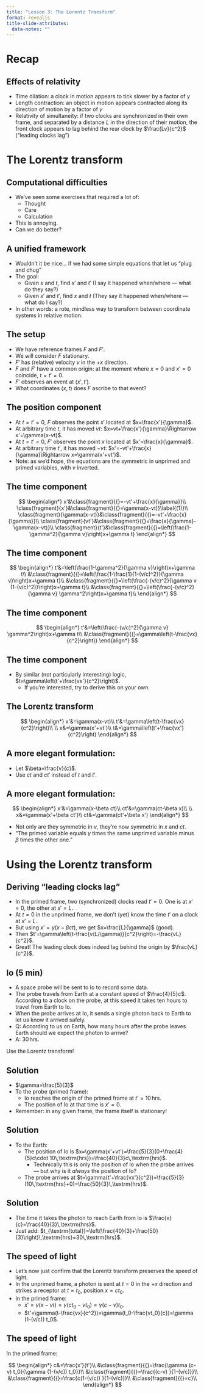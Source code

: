 ```yaml
---
title: "Lesson 3: The Lorentz Transform"
format: revealjs
title-slide-attributes:
  data-notes: ""
---
```


# Recap

## Effects of relativity

* Time dilation: [a clock in motion appears to tick slower by a factor of $\gamma$]{.fragment}
* Length contraction: [an object in motion appears contracted along its direction of motion by a factor of $\gamma$]{.fragment}
* Relativity of simultaneity: [if two clocks are synchronized in their own frame, and separated by a distance $L$ in the direction of their motion, the front clock appears to lag behind the rear clock by $\frac{Lv}{c^2}$ (“leading clocks lag”)]{.fragment}

# The Lorentz transform

## Computational difficulties

* We've seen some exercises that required a lot of:
	* Thought
	* Care
	* Calculation
* This is annoying.
* Can we do better?

## A unified framework

* Wouldn't it be nice... [if we had some simple equations that let us “plug and chug”]{.fragment}
* The goal:
	* Given $x$ and $t$, find $x'$ and $t'$ [(I say it happened when/where — what do they say?)]{.fragment}
	* Given $x'$ and $t'$, find $x$ and $t$ [(They say it happened when/where — what do I say?)]{.fragment}
* In other words: a rote, mindless way to transform between coordinate systems in relative motion.

## The setup

* We have reference frames $F$ and $F'$.
* We will consider $F$ stationary.
* $F'$ has (relative) velocity $v$ in the $+x$ direction.
* $F$ and $F'$ have a common origin: at the moment where $x=0$ and $x'=0$ coincide, $t=t'=0$.
* $F'$ observes an event at $(x', t')$.
* What coordinates $(x,t)$ does $F$ ascribe to that event?

## The position component

* At $t=t'=0$, $F$ observes the point $x'$ located at $x=\frac{x'}{\gamma}$.
* At arbitrary time $t$, it has moved $vt$: $x=vt+\frac{x'}{\gamma}\Rightarrow x'=\gamma(x-vt)$.
* At $t=t'=0$, $F'$ observes the point $x$ located at $x'=\frac{x}{\gamma}$.
* At arbitrary time $t'$, it has moved $-vt$: $x'=-vt'+\frac{x}{\gamma}\Rightarrow x=\gamma(x'+vt')$.
* Note: as we'd hope, the equations are the symmetric in unprimed and primed variables, with $v$ inverted.

## The time component

$$
\begin{align*}
x'&\class{fragment}{{}=-vt'+\frac{x}{\gamma}}\\
\class{fragment}{x'}&\class{fragment}{{}=\gamma(x-vt)}\label{(1)}\\
\class{fragment}{\gamma(x-vt)}&\class{fragment}{{}=-vt'+\frac{x}{\gamma}}\\
\class{fragment}{vt'}&\class{fragment}{{}=\frac{x}{\gamma}-\gamma(x-vt)}\\
\class{fragment}{t'}&\class{fragment}{{}=\left(\frac{1-\gamma^2}{\gamma v}\right)x+\gamma t}
\end{align*}
$$

## The time component

$$
\begin{align*}
t'&=\left(\frac{1-\gamma^2}{\gamma v}\right)x+\gamma t\\
&\class{fragment}{{}=\left(\frac{1-\frac{1}{1-(v/c)^2}}{\gamma v}\right)x+\gamma t}\\
&\class{fragment}{{}=\left(\frac{-(v/c)^2}{\gamma v (1-(v/c)^2)}\right)x+\gamma t}\\
&\class{fragment}{{}=\left(\frac{-(v/c)^2}{\gamma v} \gamma^2\right)x+\gamma t}\\
\end{align*}
$$

## The time component

$$
\begin{align*}
t'&=\left(\frac{-(v/c)^2}{\gamma v} \gamma^2\right)x+\gamma t\\
&\class{fragment}{{}=\gamma\left(t-\frac{vx}{c^2}\right)}
\end{align*}
$$

## The time component

* By similar (not particularly interesting) logic, $t=\gamma\left(t'+\frac{vx'}{c^2}\right)$.
	* If you're interested, try to derive this on your own.

## The Lorentz transform

$$
\begin{align*}
x'&=\gamma(x-vt)\\
t'&=\gamma\left(t-\frac{vx}{c^2}\right)\\
\\
x&=\gamma(x'+vt')\\
t&=\gamma\left(t'+\frac{vx'}{c^2}\right)
\end{align*}
$$

## A more elegant formulation:

* Let $\beta=\frac{v}{c}$.
* Use $ct$ and $ct'$ instead of $t$ and $t'$.

## A more elegant formulation:

::: {.fragment}
$$
\begin{align*}
x'&=\gamma(x-\beta ct)\\
ct'&=\gamma(ct-\beta x)\\
\\
x&=\gamma(x'+\beta ct')\\
ct&=\gamma(ct'+\beta x')
\end{align*}
$$
:::

* Not only are they symmetric in $v$, they're now symmetric in $x$ and $ct$.
* “The primed variable equals $\gamma$ times the same unprimed variable minus $\beta$ times the other one.”

# Using the Lorentz transform

## Deriving “leading clocks lag”

* In the primed frame, two (synchronized) clocks read $t'=0$. One is at $x'=0$, the other at $x'=L$.
* At $t=0$ in the unprimed frame, we don't (yet) know the time $t'$ on a clock at $x'=L$.
* But using $x'=\gamma(x-\beta ct)$, we get $x=\frac{L}{\gamma}$ (good).
* Then $t'=\gamma\left(t-\frac{v(L/\gamma)}{c^2}\right)=-\frac{vL}{c^2}$.
* Great! The leading clock does indeed lag behind the origin by $\frac{vL}{c^2}$.

## Io (5 min)

* A space probe will be sent to Io to record some data.
* The probe travels from Earth at a constant speed of $\frac{4}{5}c$. According to a clock on the probe, at this speed it takes ten hours to travel from Earth to Io.
* When the probe arrives at Io, it sends a single photon back to Earth to let us know it arrived safely.
* Q: According to us on Earth, how many hours after the probe leaves Earth should we expect the photon to arrive?
* A: $30\,\textrm{hrs}$.

::: {.notes}
Use the Lorentz transform!
:::

## Solution

* $\gamma=\frac{5}{3}$&nbsp;
* To the probe (primed frame):
	* Io reaches the origin of the primed frame at $t'=10\,\textrm{hrs}$.
	* The position of Io at that time is $x'=0$.
* Remember: in any given frame, the frame itself is stationary!

## Solution

* To the Earth:
	* The position of Io is $x=\gamma(x'+vt')=\frac{5}{3}(0+\frac{4}{5}c\cdot 10\,\textrm{hrs})=\frac{40}{3}c\,\textrm{hrs}$.
		* Technically this is only the position of Io when the probe arrives — but why is it _always_ the position of Io?
	* The probe arrives at $t=\gamma(t'+\frac{vx'}{c^2})=\frac{5}{3}(10\,\textrm{hrs}+0)=\frac{50}{3}\,\textrm{hrs}$.

## Solution

* The time it takes the photon to reach Earth from Io is $\frac{x}{c}=\frac{40}{3}\,\textrm{hrs}$.
* Just add: $t_{\textrm{total}}=\left(\frac{40}{3}+\frac{50}{3}\right)\,\textrm{hrs}=30\,\textrm{hrs}$.


## The speed of light

* Let's now just confirm that the Lorentz transform preserves the speed of light.
* In the unprimed frame, a photon is sent at $t=0$ in the $+x$ direction and strikes a receptor at $t=t_0$, position $x=ct_0$.
* In the primed frame:
	* $x'=\gamma(x-vt)=\gamma(ct_0-vt_0)=\gamma (c-v) t_0$.
	* $t'=\gamma(t-\frac{vx}{c^2})=\gamma(t_0-\frac{vt_0}{c})=\gamma (1-(v/c)) t_0$.

## The speed of light

In the primed frame:

$$
\begin{align*}
c&=\frac{x'}{t'}\\
&\class{fragment}{{}=\frac{\gamma (c-v) t_0}{\gamma (1-(v/c)) t_0}}\\
&\class{fragment}{{}=\frac{(c-v) }{1-(v/c)}}\\
&\class{fragment}{{}=\frac{c(1-(v/c)) }{1-(v/c)}}\\
&\class{fragment}{{}=c}\\
\end{align*}
$$
